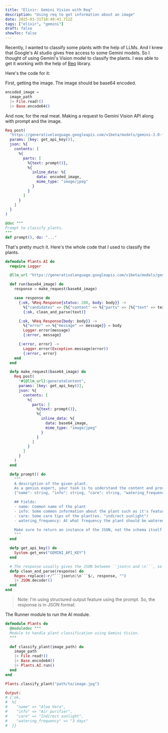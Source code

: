 ```yaml
---
title: "Elixir: Gemini Vision with Req"
description: "Using req to get information about an image"
date: 2025-03-31T18:49:41.712Z
tags: ["elixir", "gemini"]
draft: false
showToc: false
---
```


Recently, I wanted to classify some plants with the help of LLMs. And I knew that Google's AI studio gives free access to some Gemini models. So I thought of using Gemini's Vision model to classify the plants. I was able to get it working with the help of [Req](https://hexdocs.pm/req/readme.html) library.

Here's the code for it:

First, getting the image. The image should be base64 encoded.

```elixir
encoded_image =
  image_path
  |> File.read!()
  |> Base.encode64()
```

And now, for the real meat. Making a request to Gemini Vision API along with prompt and the image.

```elixir
Req.post(
  "https://generativelanguage.googleapis.com/v1beta/models/gemini-2.0-flash:generateContent",
  params: [key: get_api_key()],
  json: %{
    contents: [
      %{
        parts: [
          %{text: prompt()},
          %{
            inline_data: %{
              data: encoded_image,
              mime_type: "image/jpeg"
            }
          }
        ]
      }
    ]
  }
)

@doc """
Prompt to classify plants.
"""
def prompt(), do: "..."
```

That's pretty much it. Here's the whole code that I used to classify the plants.

```elixir
defmodule Plants.AI do
  require Logger

  @llm_url "https://generativelanguage.googleapis.com/v1beta/models/gemini-2.0-flash"

  def run(base64_image) do
    response = make_request(base64_image)

    case response do
      {:ok, %Req.Response{status: 200, body: body}} ->
        %{"candidates" => [%{"content" => %{"parts" => [%{"text" => text}]}} | _]} = body
        {:ok, clean_and_parse(text)}

      {:ok, %Req.Response{body: body}} ->
        %{"error" => %{"message" => message}} = body
        Logger.error(message)
        {:error, message}

      {:error, error} ->
        Logger.error(Exception.message(error))
        {:error, error}
    end
  end

  defp make_request(base64_image) do
    Req.post(
      "#{@llm_url}:generateContent",
      params: [key: get_api_key()],
      json: %{
        contents: [
          %{
            parts: [
              %{text: prompt()},
              %{
                inline_data: %{
                  data: base64_image,
                  mime_type: "image/jpeg"
                }
              }
            ]
          }
        ]
      }
    )
  end

  defp prompt() do
    """
    A description of the given plant.
    As a genius expert, your task is to understand the content and provide the parsed objects in json that match the following json_schema:\n
    {"name": string, "info": string, "care": string, "watering_frequency": one of ["weekly", "biweekly", "daily", "<num> days", "<num> weeks", "upper soil dry"]}

    ## Fields:
    - name: Common name of the plant
    - info: Some common information about the plant such as it's features(ex. "air purifier")
    - care: Some care tips of the plant(ex. "indirect sunlight")
    - watering_frequency: At what frequency the plant should be watered(ex. "3 days" meaning every 3 days)

    Make sure to return an instance of the JSON, not the schema itself. Only return one JSON result even if image contains multiple plants.
    """
  end

  defp get_api_key() do
    System.get_env("GEMINI_API_KEY")
  end

  # The response usually gives the JSON between ``json\n and \n```, so we clean that up and parse it.
  defp clean_and_parse(response) do
    Regex.replace(~r/^```json\n|\n```$/, response, "")
    |> JSON.decode!()
  end
end
```

> Note: I'm using structured output feature using the prompt. So, the response is in JSON format.

The Runner module to run the AI module.

```elixir
defmodule Plants do
  @moduledoc """
  Module to handle plant classification using Gemini Vision.
  """

  def classify_plant(image_path) do
    image_path
    |> File.read!()
    |> Base.encode64()
    |> Plants.AI.run()
  end
end
```

```elixir
Plants.classify_plant("path/to/image.jpg")

Output:
# {:ok,
#  %{
#    "name" => "Aloe Vera",
#    "info" => "Air purifier",
#    "care" => "Indirect sunlight",
#    "watering_frequency" => "3 days"
#  }}
```
